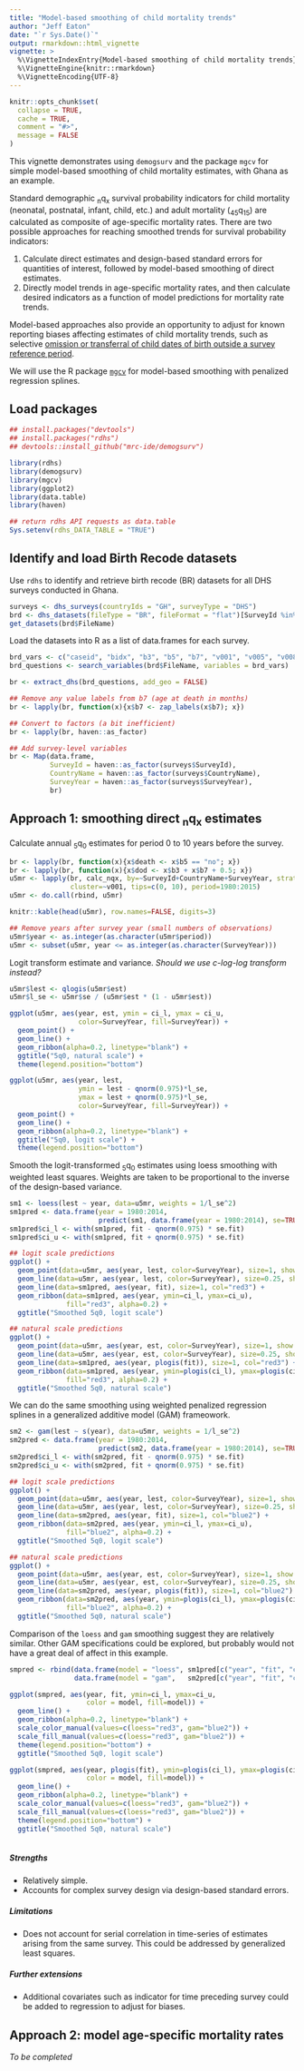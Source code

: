 ```yaml
---
title: "Model-based smoothing of child mortality trends"
author: "Jeff Eaton"
date: "`r Sys.Date()`"
output: rmarkdown::html_vignette
vignette: >
  %\VignetteIndexEntry{Model-based smoothing of child mortality trends}
  %\VignetteEngine{knitr::rmarkdown}
  %\VignetteEncoding{UTF-8}
---
```


```r
knitr::opts_chunk$set(
  collapse = TRUE,
  cache = TRUE,
  comment = "#>",
  message = FALSE
)
```

This vignette demonstrates using `demogsurv` and the package `mgcv` for simple 
model-based smoothing of child mortality estimates, with Ghana as an example.

Standard demographic ~n~q~x~ survival probability indicators for child mortality
(neonatal, postnatal, infant, child, etc.) and adult mortality (~45~q~15~) are
calculated as composite of age-specific mortality rates. There are two possible 
approaches for reaching smoothed trends for survival probability indicators:

1. Calculate direct estimates and design-based standard errors for quantities of 
   interest, followed by model-based smoothing of direct estimates.
1. Directly model trends in age-specific mortality rates, and then calculate 
   desired indicators as a function of model predictions for mortality rate trends.
   

Model-based approaches also provide an opportunity to adjust for known reporting
biases affecting estimates of child mortality trends, such as selective [omission
or transferral of child dates of birth outside a survey reference period](https://www.ncbi.nlm.nih.gov/pubmed/24303913).

We will use the R package [`mgcv`](https://cran.r-project.org/web/packages/mgcv/index.html) for model-based smoothing with penalized regression splines.


## Load packages

```r
## install.packages("devtools")
## install.packages("rdhs")
## devtools::install_github("mrc-ide/demogsurv")

library(rdhs)
library(demogsurv)
library(mgcv)
library(ggplot2)
library(data.table)
library(haven)

## return rdhs API requests as data.table
Sys.setenv(rdhs_DATA_TABLE = "TRUE")
```


## Identify and load Birth Recode datasets

Use `rdhs` to identify and retrieve birth recode (BR) datasets for all DHS 
surveys conducted in Ghana.

```r
surveys <- dhs_surveys(countryIds = "GH", surveyType = "DHS")
brd <- dhs_datasets(fileType = "BR", fileFormat = "flat")[SurveyId %in% surveys$SurveyId]
get_datasets(brd$FileName)
```

Load the datasets into R as a list of data.frames for each survey.

```r
brd_vars <- c("caseid", "bidx", "b3", "b5", "b7", "v001", "v005", "v008", "v021", "v024", "v025")
brd_questions <- search_variables(brd$FileName, variables = brd_vars)

br <- extract_dhs(brd_questions, add_geo = FALSE)

## Remove any value labels from b7 (age at death in months)
br <- lapply(br, function(x){x$b7 <- zap_labels(x$b7); x})

## Convert to factors (a bit inefficient)
br <- lapply(br, haven::as_factor)

## Add survey-level variables
br <- Map(data.frame,
          SurveyId = haven::as_factor(surveys$SurveyId),
          CountryName = haven::as_factor(surveys$CountryName),
          SurveyYear = haven::as_factor(surveys$SurveyYear),
          br)
```

## Approach 1: smoothing direct ~n~q~x~ estimates

Calculate annual ~5~q~0~ estimates for period 0 to 10 years before the survey.

```r
br <- lapply(br, function(x){x$death <- x$b5 == "no"; x})
br <- lapply(br, function(x){x$dod <- x$b3 + x$b7 + 0.5; x})
u5mr <- lapply(br, calc_nqx, by=~SurveyId+CountryName+SurveyYear, strata=NULL,
               cluster=~v001, tips=c(0, 10), period=1980:2015)
u5mr <- do.call(rbind, u5mr)

knitr::kable(head(u5mr), row.names=FALSE, digits=3)

## Remove years after survey year (small numbers of observations)
u5mr$year <- as.integer(as.character(u5mr$period))
u5mr <- subset(u5mr, year <= as.integer(as.character(SurveyYear)))


```

Logit transform estimate and variance. *Should we use c-log-log transform instead?*

```r
u5mr$lest <- qlogis(u5mr$est)
u5mr$l_se <- u5mr$se / (u5mr$est * (1 - u5mr$est))

ggplot(u5mr, aes(year, est, ymin = ci_l, ymax = ci_u,
                 color=SurveyYear, fill=SurveyYear)) +
  geom_point() +
  geom_line() +
  geom_ribbon(alpha=0.2, linetype="blank") +
  ggtitle("5q0, natural scale") +
  theme(legend.position="bottom")

ggplot(u5mr, aes(year, lest,
                 ymin = lest - qnorm(0.975)*l_se,
                 ymax = lest + qnorm(0.975)*l_se,
                 color=SurveyYear, fill=SurveyYear)) +
  geom_point() +
  geom_line() +
  geom_ribbon(alpha=0.2, linetype="blank") +
  ggtitle("5q0, logit scale") +
  theme(legend.position="bottom")
```

Smooth the logit-transformed ~5~q~0~ estimates using loess smoothing with
weighted least squares. Weights are taken to be proportional to the inverse
of the design-based variance.

```r
sm1 <- loess(lest ~ year, data=u5mr, weights = 1/l_se^2)
sm1pred <- data.frame(year = 1980:2014,
                      predict(sm1, data.frame(year = 1980:2014), se=TRUE))
sm1pred$ci_l <- with(sm1pred, fit - qnorm(0.975) * se.fit)
sm1pred$ci_u <- with(sm1pred, fit + qnorm(0.975) * se.fit)

## logit scale predictions
ggplot() +
  geom_point(data=u5mr, aes(year, lest, color=SurveyYear), size=1, show.legend=FALSE) +
  geom_line(data=u5mr, aes(year, lest, color=SurveyYear), size=0.25, show.legend=FALSE) +
  geom_line(data=sm1pred, aes(year, fit), size=1, col="red3") +
  geom_ribbon(data=sm1pred, aes(year, ymin=ci_l, ymax=ci_u),
              fill="red3", alpha=0.2) +
  ggtitle("Smoothed 5q0, logit scale")

## natural scale predictions
ggplot() +
  geom_point(data=u5mr, aes(year, est, color=SurveyYear), size=1, show.legend=FALSE) +
  geom_line(data=u5mr, aes(year, est, color=SurveyYear), size=0.25, show.legend=FALSE) +
  geom_line(data=sm1pred, aes(year, plogis(fit)), size=1, col="red3") +
  geom_ribbon(data=sm1pred, aes(year, ymin=plogis(ci_l), ymax=plogis(ci_u)),
              fill="red3", alpha=0.2) +
  ggtitle("Smoothed 5q0, natural scale")
```

We can do the same smoothing using weighted penalized regression splines in a
generalized additive model (GAM) frameowork.

```r
sm2 <- gam(lest ~ s(year), data=u5mr, weights = 1/l_se^2)
sm2pred <- data.frame(year = 1980:2014,
                      predict(sm2, data.frame(year = 1980:2014), se=TRUE))
sm2pred$ci_l <- with(sm2pred, fit - qnorm(0.975) * se.fit)
sm2pred$ci_u <- with(sm2pred, fit + qnorm(0.975) * se.fit)

## logit scale predictions
ggplot() +
  geom_point(data=u5mr, aes(year, lest, color=SurveyYear), size=1, show.legend=FALSE) +
  geom_line(data=u5mr, aes(year, lest, color=SurveyYear), size=0.25, show.legend=FALSE) +
  geom_line(data=sm2pred, aes(year, fit), size=1, col="blue2") +
  geom_ribbon(data=sm2pred, aes(year, ymin=ci_l, ymax=ci_u),
              fill="blue2", alpha=0.2) +
  ggtitle("Smoothed 5q0, logit scale")

## natural scale predictions
ggplot() +
  geom_point(data=u5mr, aes(year, est, color=SurveyYear), size=1, show.legend=FALSE) +
  geom_line(data=u5mr, aes(year, est, color=SurveyYear), size=0.25, show.legend=FALSE) +
  geom_line(data=sm2pred, aes(year, plogis(fit)), size=1, col="blue2") +
  geom_ribbon(data=sm2pred, aes(year, ymin=plogis(ci_l), ymax=plogis(ci_u)),
              fill="blue2", alpha=0.2) +
  ggtitle("Smoothed 5q0, natural scale")
```

Comparison of the `loess` and `gam` smoothing suggest they are relatively similar.
Other GAM specifications could be explored, but probably would not have a great
deal of affect in this example.

```r
smpred <- rbind(data.frame(model = "loess", sm1pred[c("year", "fit", "ci_l", "ci_u")]),
                data.frame(model = "gam",   sm2pred[c("year", "fit", "ci_l", "ci_u")]))

ggplot(smpred, aes(year, fit, ymin=ci_l, ymax=ci_u,
                   color = model, fill=model)) +
  geom_line() +
  geom_ribbon(alpha=0.2, linetype="blank") +
  scale_color_manual(values=c(loess="red3", gam="blue2")) +
  scale_fill_manual(values=c(loess="red3", gam="blue2")) +
  theme(legend.position="bottom") +
  ggtitle("Smoothed 5q0, logit scale")

ggplot(smpred, aes(year, plogis(fit), ymin=plogis(ci_l), ymax=plogis(ci_u),
                   color = model, fill=model)) +
  geom_line() +
  geom_ribbon(alpha=0.2, linetype="blank") +
  scale_color_manual(values=c(loess="red3", gam="blue2")) +
  scale_fill_manual(values=c(loess="red3", gam="blue2")) +
  theme(legend.position="bottom") +
  ggtitle("Smoothed 5q0, natural scale")
      
```


##### Strengths

* Relatively simple.
* Accounts for complex survey design via design-based standard errors.

##### Limitations

* Does not account for serial correlation in time-series of estimates arising
  from the same survey. This could be addressed by generalized least squares.
  
##### Further extensions

* Additional covariates such as indicator for time preceding survey could be 
  added to regression to adjust for biases.


## Approach 2: model age-specific mortality rates

*To be completed*
